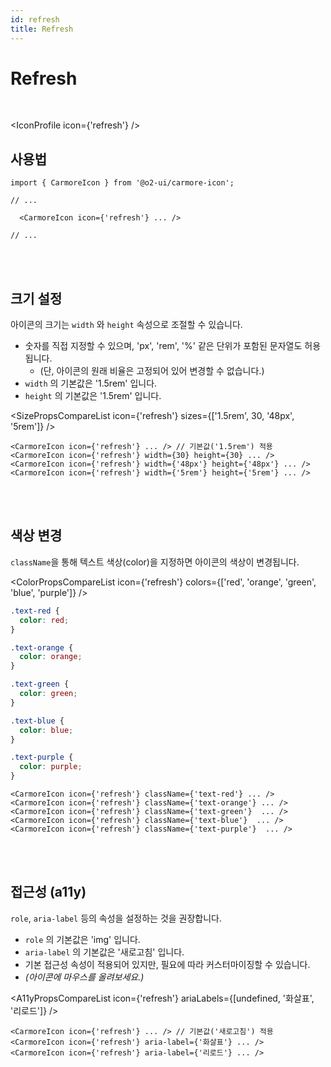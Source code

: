 ```yaml
---
id: refresh
title: Refresh
---
```




# Refresh

<br />

<IconProfile icon={'refresh'} />

## 사용법

```tsx
import { CarmoreIcon } from '@o2-ui/carmore-icon';

// ...

  <CarmoreIcon icon={'refresh'} ... />

// ...
```

<br />
<br />

## 크기 설정

아이콘의 크기는 `width` 와 `height` 속성으로 조절할 수 있습니다.

- 숫자를 직접 지정할 수 있으며, 'px', 'rem', '%' 같은 단위가 포함된 문자열도 허용됩니다.
  - (단, 아이콘의 원래 비율은 고정되어 있어 변경할 수 없습니다.)
- `width` 의 기본값은 '1.5rem' 입니다.
- `height` 의 기본값은 '1.5rem' 입니다.

<SizePropsCompareList icon={'refresh'} sizes={['1.5rem', 30, '48px', '5rem']} />

```tsx
<CarmoreIcon icon={'refresh'} ... /> // 기본값('1.5rem') 적용
<CarmoreIcon icon={'refresh'} width={30} height={30} ... />
<CarmoreIcon icon={'refresh'} width={'48px'} height={'48px'} ... />
<CarmoreIcon icon={'refresh'} width={'5rem'} height={'5rem'} ... />
```

<br />
<br />

## 색상 변경

`className`을 통해 텍스트 색상(color)을 지정하면 아이콘의 색상이 변경됩니다.

<ColorPropsCompareList icon={'refresh'} colors={['red', 'orange', 'green', 'blue', 'purple']} />

```css
.text-red {
  color: red;
}

.text-orange {
  color: orange;
}

.text-green {
  color: green;
}

.text-blue {
  color: blue;
}

.text-purple {
  color: purple;
}
```

```tsx
<CarmoreIcon icon={'refresh'} className={'text-red'} ... />
<CarmoreIcon icon={'refresh'} className={'text-orange'} ... />
<CarmoreIcon icon={'refresh'} className={'text-green'}  ... />
<CarmoreIcon icon={'refresh'} className={'text-blue'}  ... />
<CarmoreIcon icon={'refresh'} className={'text-purple'}  ... />
```

<br />
<br />

## 접근성 (a11y)

`role`, `aria-label` 등의 속성을 설정하는 것을 권장합니다.

- `role` 의 기본값은 'img' 입니다.
- `aria-label` 의 기본값은 '새로고침' 입니다.
- 기본 접근성 속성이 적용되어 있지만, 필요에 따라 커스터마이징할 수 있습니다.
- _(아이콘에 마우스를 올려보세요.)_

<A11yPropsCompareList icon={'refresh'} ariaLabels={[undefined, '화살표', '리로드']} />

```tsx
<CarmoreIcon icon={'refresh'} ... /> // 기본값('새로고침') 적용
<CarmoreIcon icon={'refresh'} aria-label={'화살표'} ... />
<CarmoreIcon icon={'refresh'} aria-label={'리로드'} ... />
```

